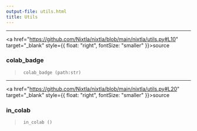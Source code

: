 ```yaml
---
output-file: utils.html
title: Utils
---
```



------------------------------------------------------------------------

<a href="https://github.com/Nixtla/nixtla/blob/main/nixtla/utils.py#L10"
target="_blank" style={{ float: "right", fontSize: "smaller" }}>source</a>

### colab_badge

> ``` text
>  colab_badge (path:str)
> ```

------------------------------------------------------------------------

<a href="https://github.com/Nixtla/nixtla/blob/main/nixtla/utils.py#L20"
target="_blank" style={{ float: "right", fontSize: "smaller" }}>source</a>

### in_colab

> ``` text
>  in_colab ()
> ```

